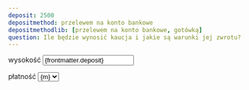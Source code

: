 ```yaml
---
deposit: 2500
depositmethod: przelewem na konto bankowe
depositmethodlib: [przelewem na konto bankowe, gotówką]
question: Ile będzie wynosić kaucja i jakie są warunki jej zwrotu?
---
```

wysokość <input type="text" name="deposit" value={frontmatter.deposit} />

płatność 
<select name="depositmethod">
{frontmatter.depositmethodlib.map(m => <option value={m} selected={frontmatter.depositmethod.includes(m)}>{m}</option>)}
</select>
